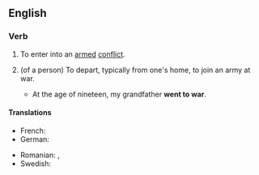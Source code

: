 ==English==

===Verb===
{{head|en|verb|head=[[go]] to [[war]]}}

# {{lb|en|intransitive}} To enter into an [[armed]] [[conflict]].
# {{lb|en|intransitive}} (of a person) To depart, typically from one's home, to join an army at war.
#* At the age of nineteen, my grandfather '''went to war'''.

====Translations====
{{trans-top|enter armed conflict}}
* French: {{t|fr|entrer en guerre}}
* German: {{t|de|in den Krieg ziehen}}
{{trans-mid}}
* Romanian: {{t|ro|merge la război}}, {{t|ro|pleca la război}}
* Swedish: {{t|sv|dra ut i krig}}
{{trans-bottom}}